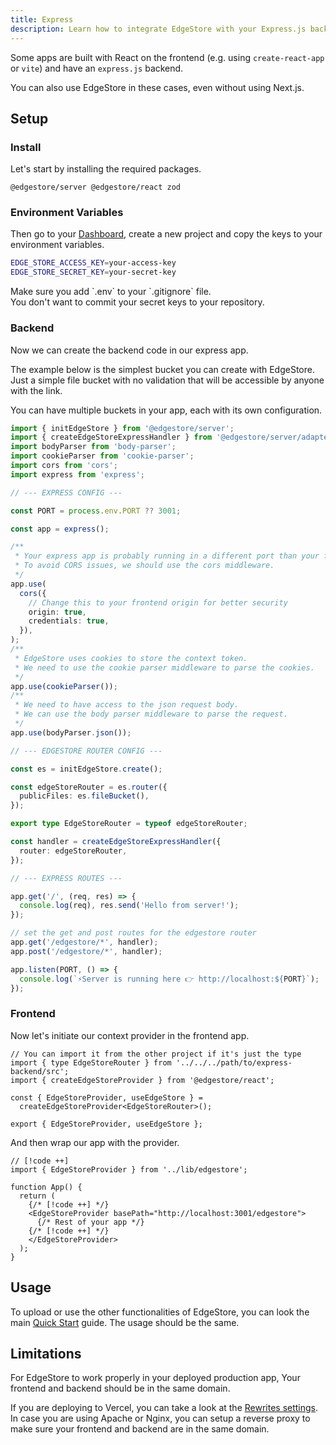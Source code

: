 ```yaml
---
title: Express
description: Learn how to integrate EdgeStore with your Express.js backend and React frontend.
---
```


Some apps are built with React on the frontend (e.g. using `create-react-app` or `vite`) and have an `express.js` backend.

You can also use EdgeStore in these cases, even without using Next.js.

## Setup

### Install

Let's start by installing the required packages.

```package-install
@edgestore/server @edgestore/react zod
```

### Environment Variables

Then go to your [Dashboard](https://dashboard.edgestore.dev), create a new project and copy the keys to your environment variables.

```sh title=".env"
EDGE_STORE_ACCESS_KEY=your-access-key
EDGE_STORE_SECRET_KEY=your-secret-key
```

<Callout type="warning">
  Make sure you add `.env` to your `.gitignore` file. <br />
  You don't want to commit your secret keys to your repository.
</Callout>

### Backend

Now we can create the backend code in our express app.

The example below is the simplest bucket you can create with EdgeStore. Just a simple file bucket with no validation that will be accessible by anyone with the link.

You can have multiple buckets in your app, each with its own configuration.

```ts
import { initEdgeStore } from '@edgestore/server';
import { createEdgeStoreExpressHandler } from '@edgestore/server/adapters/express';
import bodyParser from 'body-parser';
import cookieParser from 'cookie-parser';
import cors from 'cors';
import express from 'express';

// --- EXPRESS CONFIG ---

const PORT = process.env.PORT ?? 3001;

const app = express();

/**
 * Your express app is probably running in a different port than your frontend app.
 * To avoid CORS issues, we should use the cors middleware.
 */
app.use(
  cors({
    // Change this to your frontend origin for better security
    origin: true,
    credentials: true,
  }),
);
/**
 * EdgeStore uses cookies to store the context token.
 * We need to use the cookie parser middleware to parse the cookies.
 */
app.use(cookieParser());
/**
 * We need to have access to the json request body.
 * We can use the body parser middleware to parse the request.
 */
app.use(bodyParser.json());

// --- EDGESTORE ROUTER CONFIG ---

const es = initEdgeStore.create();

const edgeStoreRouter = es.router({
  publicFiles: es.fileBucket(),
});

export type EdgeStoreRouter = typeof edgeStoreRouter;

const handler = createEdgeStoreExpressHandler({
  router: edgeStoreRouter,
});

// --- EXPRESS ROUTES ---

app.get('/', (req, res) => {
  console.log(req), res.send('Hello from server!');
});

// set the get and post routes for the edgestore router
app.get('/edgestore/*', handler);
app.post('/edgestore/*', handler);

app.listen(PORT, () => {
  console.log(`⚡Server is running here 👉 http://localhost:${PORT}`);
});
```

### Frontend

Now let's initiate our context provider in the frontend app.

```tsx title="src/lib/edgestore.ts"
// You can import it from the other project if it's just the type
import { type EdgeStoreRouter } from '../../../path/to/express-backend/src';
import { createEdgeStoreProvider } from '@edgestore/react';

const { EdgeStoreProvider, useEdgeStore } =
  createEdgeStoreProvider<EdgeStoreRouter>();

export { EdgeStoreProvider, useEdgeStore };
```

And then wrap our app with the provider.

```tsx title="src/App.tsx"
// [!code ++]
import { EdgeStoreProvider } from '../lib/edgestore';

function App() {
  return (
    {/* [!code ++] */}
    <EdgeStoreProvider basePath="http://localhost:3001/edgestore">
      {/* Rest of your app */}
    {/* [!code ++] */}
    </EdgeStoreProvider>
  );
}
```

## Usage

To upload or use the other functionalities of EdgeStore, you can look the main [Quick Start](/docs/quick-start) guide. The usage should be the same.

## Limitations

<Callout type="warning">

For EdgeStore to work properly in your deployed production app, Your frontend and backend should be in the same domain.

If you are deploying to Vercel, you can take a look at the [Rewrites settings](https://vercel.com/docs/edge-network/rewrites). In case you are using Apache or Nginx, you can setup a reverse proxy to make sure your frontend and backend are in the same domain.

</Callout>

